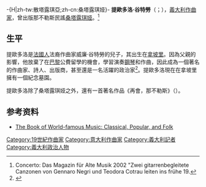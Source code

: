 -{H|zh-tw:散塔露琪亞;zh-cn:桑塔露琪娅}-
{{expand|time=2016-05-13T13:16:00+00:00}}
'''提歐多洛·谷特勞'''（{{lang-it|'''Teodoro Cottrau'''}}；{{bd|1827年|12月7日|1879年|3月30日}}），[[義大利|義大利]][[作曲家|作曲家]]，曾出版那不勒斯民謠[[桑塔露琪娅|桑塔露琪娅]]。<ref>Concerto: Das Magazin für Alte Musik 2002 "Zwei gitarrenbegleitete Canzonen von Gennaro Negri und Teodora Cotrau leiten ins frühe 19. </ref>
==生平==
提歐多洛是[[法國人|法國人]]法裔作曲家威廉·谷特勞的兒子，其出生在[[拿坡里|拿坡里]]。因為父親的影響，他放棄了在[[巴黎|巴黎]]公費留學的機會，學習演奏[[鋼琴|鋼琴]]和作曲，因此成為一個著名的作曲家、詩人、出版商，甚至還是一名活躍的政治家<ref>{{cite book|last=Fuld|first=James J.|title=The Book of World-Famous Music: Classical Popular and Folk|year=2000|page=485|quote=Teodoro Cottrau, a composer, lyricist, publisher, journalist and politician, was born in Naples in 1827 and died there in 1879.}}</ref>。提歐多洛現在在拿坡里擁有一個紀念墓園。

提歐多洛除了桑塔露琪娅之外，還有一首著名作品《再會，那不勒斯》（{{lang-it|L'addio a Napoli}}）。

== 参考资料 ==
{{Reflist}}
*[https://books.google.com.tw/books?id=EVninY59ul0C&pg=PA485&dq=Teodoro+Cottrau&hl=zh-TW&sa=X&redir_esc=y#v=onepage&q=Teodoro%20Cottrau&f=false The Book of World-famous Music: Classical, Popular, and Folk] {{Wayback|url=https://books.google.com.tw/books?id=EVninY59ul0C&pg=PA485&dq=Teodoro+Cottrau&hl=zh-TW&sa=X&redir_esc=y#v=onepage&q=Teodoro%20Cottrau&f=false |date=20200313082723 }}
[[Category:19世紀作曲家|Category:19世紀作曲家]]
[[Category:意大利作曲家|Category:意大利作曲家]]
[[Category:義大利記者|Category:義大利記者]]
[[Category:義大利政治人物|Category:義大利政治人物]]